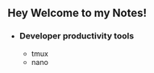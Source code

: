 
## Hey Welcome to my Notes! 
* ### Developer productivity tools    
    * <Link href='/notes/tmux'>tmux</Link>
    * <Link href='/notes/nano'>nano</Link>



 
 